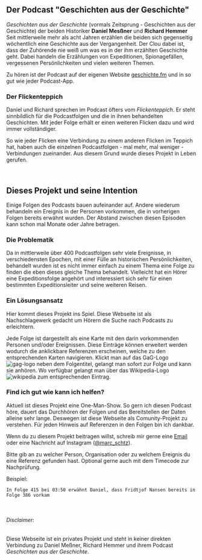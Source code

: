 <article class="mdx-style">

## Der Podcast "Geschichten aus der Geschichte"

*Geschichten aus der Geschichte* (vormals Zeitsprung - Geschichten aus der Geschichte) der beiden
Historiker **Daniel Mesßner** und **Richard Hemmer** Seit mittlerweile mehr als acht Jahren erzählen
die beiden sich gegenseitig wöchentlich eine Geschichte aus der Vergangenheit. Der Clou dabei ist,
dass der Zuhörende nie weiß um was es in der ihm erzählten Geschichte geht. Dabei handeln die
Erzählungen von Expeditionen, Spionagefällen, vergessenen Persönlichkeiten und vielen weiteren
Themen.

Zu hören ist der Podcast auf der eigenen Website [geschichte.fm](https://geschichte.fm) und in so
gut wie jeder Podcast-App.

### Der Flickenteppich

Daniel und Richard sprechen im Podcast öfters vom *Flickenteppich*. Er steht sinnbildlich für die
Podcastfolgen und die in ihnen behandelten Geschichten. Mit jeder Folge erhält er einen weiteren
Flicken dazu und wird immer vollständiger.

So wie jeder Flicken eine Verbindung zu einem anderen Flicken im Teppich hat, haben auch die
einzelnen Podcastfolgen - mal mehr, mal weniger - Verbindungen zueinander. Aus diesem Grund wurde
dieses Projekt in Leben gerufen.

<br/>

## Dieses Projekt und seine Intention

Einige Folgen des Podcasts bauen aufeinander auf. Andere wiederum behandeln ein Ereignis in der
Personen vorkommen, die in vorherigen Folgen bereits erwähnt wurden. Der Abstand zwischen diesen
Episoden kann schon mal Monate oder Jahre betragen.

### Die Problematik
Da in mittlerweile über 400 Podcastfolgen sehr viele Ereignisse, in verschiedensten Epochen, mit
einer Fülle an historischen Persönlichkeiten, behandelt wurden ist es nicht immer einfach zu einem Thema
eine Folge zu finden die eben dieses gleiche Thema behandelt. Vielleicht hat ein Hörer eine
Expeditionsfolge angehört und interessiert sich sehr für einen bestimmten Expeditionsleiter und
seine weiteren Reisen.

### Ein Lösungsansatz
Hier kommt dieses Projekt ins Spiel. Diese Webseite ist als Nachschlagewerk gedacht um Hörern die
Suche nach Podcasts zu erleichtern. 

Jede Folge ist dargestellt als eine Karte mit den darin vorkommenden Personen und/oder Ereignissen.
Diese Einträge können erweitert werden wodurch die anklickbare Referenzen erscheinen, welche zu
den entsprechenden Karten navigieren. Klickt man auf das GaG-Logo ![gag-logo](gag.png) neben dem
Folgentitel, gelangt man sofort zur Folge und kann sie anhören. Wo verfügbar gelangt man über das
Wikipedia-Logo ![wikipedia](wikipedia.svg) zum entsprechenden Eintrag.

<h3 id="how-to-help">Find ich gut wie kann ich helfen?</h3>
Aktuell ist dieses Projekt eine One-Man-Show. So gern ich diesen Podcast höre, dauert das Durchhören
der Folgen und das Bereitstellen der Daten alleine sehr lange. Deswegen ist diese Webseite als
Comunity-Projekt zu verstehen. Für jeden Hinweis auf Referenzen in den Folgen bin ich dankbar.

Wenn du zu diesem Projekt beitragen willst, schreib mir gerne eine [Email](mailto:hinweis@gag-flickenteppich.de) oder eine Nachricht auf
Instagram ([@marc_schtz](http://instagram.com/_u/marc_schtz/)).

Bitte gib an zu welcher Person, Organisation oder zu welchem Ereignis du eine Referenz gefunden
hast. Optional gerne auch mit dem Timecode zur Nachprüfung.

Beispiel:
```
In Folge 415 bei 03:50 erwähnt Daniel, dass Fridtjof Nansen bereits in Folge 386 vorkam
```
<br/>




###### *Disclaimer:* 
Diese Webseite ist ein privates Projekt und steht in keiner direkten Verbindung zu
Daniel Meßner, Richard Hemmer und ihrem Podcast *Geschichten aus der Geschichte*.
</article>
